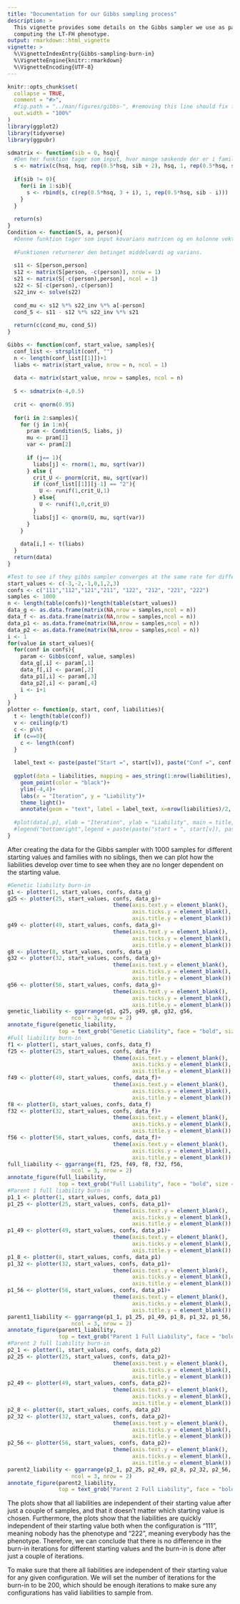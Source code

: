 ```yaml
---
title: "Documentation for our Gibbs sampling process"
description: >
  This vignette provides some details on the Gibbs sampler we use as part of
  computing the LT-FH phenotype.
output: rmarkdown::html_vignette
vignette: >
  %\VignetteIndexEntry{Gibbs-sampling-burn-in}
  %\VignetteEngine{knitr::rmarkdown}
  %\VignetteEncoding{UTF-8}
---
```


```r
knitr::opts_chunk$set(
  collapse = TRUE,
  comment = "#>",
  #fig.path = "../man/figures/gibbs-", #removing this line should fix figures
  out.width = "100%"
)
library(ggplot2)
library(tidyverse)
library(ggpubr)
```


```r
sdmatrix <- function(sib = 0, hsq){
  #Den her funktion tager som input, hvor mange søskende der er i familien og hvad arveligheden er i form af h^2. Herefter laver den kovarians matricen, hvor første rækkeføglgen egen genetik liability, egen fuld liability, parent1 full liability, parent2 full liability og herefter søskende, hvor der er nogen.
  s <- matrix(c(hsq, hsq, rep(0.5*hsq, sib + 2), hsq, 1, rep(0.5*hsq, sib + 2), 0.5*hsq, 0.5*hsq, 1, 0, rep(0.5*hsq, sib), 0.5*hsq, 0.5*hsq, 0, 1, rep(0.5*hsq, sib)), nrow = 4, ncol = 4 + sib, byrow = T)
  
  if(sib != 0){
    for(i in 1:sib){
      s <- rbind(s, c(rep(0.5*hsq, 3 + i), 1, rep(0.5*hsq, sib - i)))
    }
  }
  
  return(s)
}
Condition <- function(S, a, person){
  #Denne funktion tager som input kovarians matricen og en kolonne vektor (a) af værdier for de nuværende liabilities og person, som er et tal der indikerer hvilken person vi gerne vil have fordelingen for betinget på alle andre.
  
  #Funktionen returnerer den betinget middelværdi og varians.
  
  s11 <- S[person,person]
  s12 <- matrix(S[person, -c(person)], nrow = 1)
  s21 <- matrix(S[-c(person),person], ncol = 1)
  s22 <- S[-c(person),-c(person)]
  s22_inv <- solve(s22)
  
  cond_mu <- s12 %*% s22_inv %*% a[-person]
  cond_S <- s11 - s12 %*% s22_inv %*% s21
  
  return(c(cond_mu, cond_S))
}
```

```r
Gibbs <- function(conf, start_value, samples){
  conf_list <- strsplit(conf, "") 
  n <- length(conf_list[[1]])+1 
  liabs <- matrix(start_value, nrow = n, ncol = 1)
  
  data <- matrix(start_value, nrow = samples, ncol = n)
  
  S <- sdmatrix(n-4,0.5) 
  
  crit <- qnorm(0.95)  
  
  for(i in 2:samples){
    for (j in 1:n){
      pram <- Condition(S, liabs, j)
      mu <- pram[1]
      var <- pram[2]
      
      if (j== 1){ 
        liabs[j] <- rnorm(1, mu, sqrt(var)) 
      } else { 
        crit_U <- pnorm(crit, mu, sqrt(var))
        if (conf_list[[1]][j-1] == "2"){
          U <- runif(1,crit_U,1) 
        } else{
          U <- runif(1,0,crit_U)
        }
        liabs[j] <- qnorm(U, mu, sqrt(var))
      }
    }
    
    data[i,] <- t(liabs)
  }
  return(data)
}
```

```r
#Test to see if they gibbs sampler converges at the same rate for different starting values and different configurations with no siblings
start_values <- c(-3,-2,-1,0,1,2,3)
confs <- c("111","112","121","211", "122", "212", "221", "222")
samples <- 1000
n <- length(table(confs))*length(table(start_values))
data_g <- as.data.frame(matrix(NA,nrow = samples,ncol = n))
data_f <- as.data.frame(matrix(NA,nrow = samples,ncol = n))
data_p1 <- as.data.frame(matrix(NA,nrow = samples,ncol = n))
data_p2 <- as.data.frame(matrix(NA,nrow = samples,ncol = n))
i <- 1
for(value in start_values){
  for(conf in confs){
    param <- Gibbs(conf, value, samples)
    data_g[,i] <- param[,1]
    data_f[,i] <- param[,2]
    data_p1[,i] <- param[,3]
    data_p2[,i] <- param[,4]
    i <- i+1
  }
}
plotter <- function(p, start, conf, liabilities){
  t <- length(table(conf))
  v <- ceiling(p/t)
  c <- p%%t
  if (c==0){
    c <- length(conf)
  }
  
  label_text <- paste(paste("Start =", start[v]), paste("Conf =", conf[c]))
  
  ggplot(data = liabilities, mapping = aes_string(1:nrow(liabilities), y = names(liabilities)[p]))+
    geom_point(color = "black")+
    ylim(-4,4)+
    labs(x = "Iteration", y = "Liability")+
    theme_light()+
    annotate(geom = "text", label = label_text, x=nrow(liabilities)/2, y = -3.5, fontface =2)
  
  #plot(data[,p], xlab = "Iteration", ylab = "Liability", main = title, ylim = c(-4,4))
  #legend("bottomright",legend = paste(paste("start = ", start[v]), paste("conf = ", conf[c])))
}
```

After creating the data for the Gibbs sampler with 1000 samples for different starting values and families with no siblings, then we can plot how the liabilities develop over time to see when they are no longer dependent on the starting value.

```r
#Genetic liability burn-in
g1 <- plotter(1, start_values, confs, data_g)
g25 <- plotter(25, start_values, confs, data_g)+
                                 theme(axis.text.y = element_blank(),
                                       axis.ticks.y = element_blank(),
                                       axis.title.y = element_blank())
g49 <- plotter(49, start_values, confs, data_g)+
                                 theme(axis.text.y = element_blank(),
                                       axis.ticks.y = element_blank(),
                                       axis.title.y = element_blank())
g8 <- plotter(8, start_values, confs, data_g)
g32 <- plotter(32, start_values, confs, data_g)+
                                 theme(axis.text.y = element_blank(),
                                       axis.ticks.y = element_blank(),
                                       axis.title.y = element_blank())
g56 <- plotter(56, start_values, confs, data_g)+
                                 theme(axis.text.y = element_blank(),
                                       axis.ticks.y = element_blank(),
                                       axis.title.y = element_blank())
genetic_liability <- ggarrange(g1, g25, g49, g8, g32, g56,
                    ncol = 3, nrow = 2)
annotate_figure(genetic_liability,
                top = text_grob("Genetic Liability", face = "bold", size = 14))
#Full liability burn-in
f1 <- plotter(1, start_values, confs, data_f)
f25 <- plotter(25, start_values, confs, data_f)+
                                 theme(axis.text.y = element_blank(),
                                       axis.ticks.y = element_blank(),
                                       axis.title.y = element_blank())
f49 <- plotter(49, start_values, confs, data_f)+
                                 theme(axis.text.y = element_blank(),
                                       axis.ticks.y = element_blank(),
                                       axis.title.y = element_blank())
f8 <- plotter(8, start_values, confs, data_f)
f32 <- plotter(32, start_values, confs, data_f)+
                                 theme(axis.text.y = element_blank(),
                                       axis.ticks.y = element_blank(),
                                       axis.title.y = element_blank())
f56 <- plotter(56, start_values, confs, data_f)+
                                 theme(axis.text.y = element_blank(),
                                       axis.ticks.y = element_blank(),
                                       axis.title.y = element_blank())
full_liability <- ggarrange(f1, f25, f49, f8, f32, f56,
                    ncol = 3, nrow = 2)
annotate_figure(full_liability,
                top = text_grob("Full Liability", face = "bold", size = 14))
#Parent 1 full liability burn-in
p1_1 <- plotter(1, start_values, confs, data_p1)
p1_25 <- plotter(25, start_values, confs, data_p1)+
                                 theme(axis.text.y = element_blank(),
                                       axis.ticks.y = element_blank(),
                                       axis.title.y = element_blank())
p1_49 <- plotter(49, start_values, confs, data_p1)+
                                 theme(axis.text.y = element_blank(),
                                       axis.ticks.y = element_blank(),
                                       axis.title.y = element_blank())
p1_8 <- plotter(8, start_values, confs, data_p1)
p1_32 <- plotter(32, start_values, confs, data_p1)+
                                 theme(axis.text.y = element_blank(),
                                       axis.ticks.y = element_blank(),
                                       axis.title.y = element_blank())
p1_56 <- plotter(56, start_values, confs, data_p1)+
                                 theme(axis.text.y = element_blank(),
                                       axis.ticks.y = element_blank(),
                                       axis.title.y = element_blank())
parent1_liability <- ggarrange(p1_1, p1_25, p1_49, p1_8, p1_32, p1_56,
                    ncol = 3, nrow = 2)
annotate_figure(parent1_liability,
                top = text_grob("Parent 1 Full Liability", face = "bold", size = 14))
#Parent 2 full liability burn-in
p2_1 <- plotter(1, start_values, confs, data_p2)
p2_25 <- plotter(25, start_values, confs, data_p2)+
                                 theme(axis.text.y = element_blank(),
                                       axis.ticks.y = element_blank(),
                                       axis.title.y = element_blank())
p2_49 <- plotter(49, start_values, confs, data_p2)+
                                 theme(axis.text.y = element_blank(),
                                       axis.ticks.y = element_blank(),
                                       axis.title.y = element_blank())
p2_8 <- plotter(8, start_values, confs, data_p2)
p2_32 <- plotter(32, start_values, confs, data_p2)+
                                 theme(axis.text.y = element_blank(),
                                       axis.ticks.y = element_blank(),
                                       axis.title.y = element_blank())
p2_56 <- plotter(56, start_values, confs, data_p2)+
                                 theme(axis.text.y = element_blank(),
                                       axis.ticks.y = element_blank(),
                                       axis.title.y = element_blank())
parent2_liability <- ggarrange(p2_1, p2_25, p2_49, p2_8, p2_32, p2_56,
                    ncol = 3, nrow = 2)
annotate_figure(parent2_liability,
                top = text_grob("Parent 2 Full Liability", face = "bold", size = 14))
```

The plots show that all liabilities are independent of their starting value after just a couple of samples, and that it doesn't matter which starting value is chosen. Furthermore, the plots show that the liabilities are quickly independent of their starting value both when the configuration is "111", meaning nobody has the phenotype and "222", meaning everybody has the phenotype. Therefore, we can conclude that there is no difference in the burn-in iterations for different starting values and the burn-in is done after just a couple of iterations. 

To make sure that there all liabilities are independent of their starting value for any given configuration. We will set the number of iterations for the burn-in to be 200, which should be enough iterations to make sure any configurations has valid liabilities to sample from. 